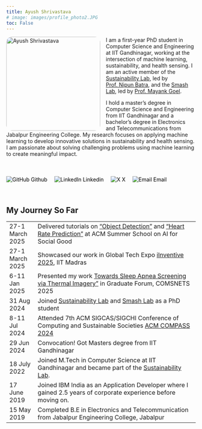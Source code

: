 ```yaml
---
title: Ayush Shrivastava
# image: images/profile_photo2.JPG
toc: False
---
```




<img src="images/profile_photo2.JPG" 
     style="float: left; margin: 0 15px 0 0; width: 250px; height: 250px; border-radius: 15px;" 
     alt="Ayush Shrivastava">


<p style="margin-right:-20%;">
I am a first-year PhD student in Computer Science and Engineering at IIT Gandhinagar, working at the intersection of machine learning, sustainability, and health sensing. I am an active member of the <a href="https://sustainability-lab.github.io/">Sustainability Lab</a>, led by <a href="https://nipunbatra.github.io/">Prof. Nipun Batra</a>, and the <a href="https://smashlab.io/">Smash Lab</a>, led by <a href="https://mynkgoel.github.io/">Prof. Mayank Goel</a>.  

I hold a master's degree in Computer Science and Engineering from IIT Gandhinagar and a bachelor's degree in Electronics and Telecommunications from Jabalpur Engineering College. My research focuses on applying machine learning to develop innovative solutions in sustainability and health sensing. I am passionate about solving challenging problems using machine learning to create meaningful impact.

</p>

<br>

<div style="margin-top: 20px;">
  <a href="https://github.com/AyushShrivstava/" target="Github" style="margin-right: 15px; color: black; text-decoration: none;">
    <img src="https://img.icons8.com/material-outlined/30/000000/github.png" alt="GitHub"> Github
  </a>
  <a href="https://www.linkedin.com/in/shrivastavaayush" target="Linkedin" style="margin-right: 15px; color: black; text-decoration: none;">
    <img src="https://img.icons8.com/material-outlined/30/000000/linkedin.png" alt="LinkedIn"> Linkedin
  </a>
  <a href="https://x.com/Shriman_Ayush" target="X" style="margin-right: 15px; color: black; text-decoration: none;">
    <img src="https://img.icons8.com/material-outlined/30/000000/twitter.png" alt="X"> X 
  </a>
  <a href="mailto:shrivastavaayush@iitgn.ac.in" target="Email" style="color: black; text-decoration: none;">
    <img src="https://img.icons8.com/material-outlined/30/000000/email.png" alt="Email"> Email
  </a>
</div>

<br>

## My Journey So Far



<table>
  <colgroup>
      <col span="1" style="width: 15%;">
  </colgroup>
  <tr>
    <td>27-1 March 2025</td>
    <td>Delivered tutorials on <a href ="https://www.youtube.com/watch?v=d-5qFLUMlys&t=6s">"Object Detection"</a> and <a href ="https://www.youtube.com/watch?v=2kbMB18UlzY&t=3s">"Heart Rate Prediction"</a> at ACM Summer School on AI for Social Good
    </td>
  </tr>
  <tr>
    <td>27-1 March 2025</td>
    <td>Showcased our work in Global Tech Expo <a href ="https://iinventiv.iitm.ac.in/assets/images/Gallery/es/67.JPG">iInventive 2025</a>, IIT Madras</td>
  </tr>
  <tr>
    <td>6-11 Jan 2025</td>
    <td>Presented my work <a href ="http://www.comsnets.org/archive/2025/graduate_forum.html#accepted_grad">Towards Sleep Apnea Screening via Thermal Imagery"</a> in Graduate Forum, COMSNETS 2025</td>
  </tr>
  <tr>
    <td>31 Aug 2024</td>
    <td>Joined <a href="https://sustainability-lab.github.io/">Sustainability Lab</a> and <a href="https://smashlab.io/">Smash Lab</a> as a PhD student</td>
  </tr>
  <!-- <tr>
    <td>15 Jul 2024</td>
    <td>Joined IIT Gandhinagar as PhD student under the supervision of Prof Nipun Batra and Prof Mayank Goel</td>
  </tr> -->
  <tr>
    <td>8-11 Jul 2024</td>
    <td>Attended 7th ACM SIGCAS/SIGCHI Conference of Computing and Sustainable Societies <a href ="https://compass.acm.org/">ACM COMPASS 2024</a></td>
  </tr>
  <tr>
    <td>29 Jun 2024</td>
    <td>Convocation! Got Masters degree from IIT Gandhinagar</td>
  </tr>
  <!-- <tr>
    <td>14 Jun 2024</td>
    <td>Got brutally attacked but successfully defended my Masters Thesis</td>
  </tr> -->
  <!-- <tr>
    <td>16 May 2024</td>
    <td>Visited the Sleep Clinic, Pulmonary Division at <a href="https://en.wikipedia.org/wiki/All_India_Institute_of_Medical_Sciences,_New_Delhi">All India Institute of Medical Sciences, Delhi</a> for a Project</td>
  </tr> -->
  <!-- <tr>
    <td>2 Feb 2024</td>
    <td>Submitted the first draft of our work to IMWUT '24, marking my first research paper submission ever.</td>
  </tr> -->
  <!-- <tr>
    <td>10 Oct 2023</td>
    <td>Got Placed in <a href="https://www.atlascopco.com/en-in/about-atlas-copco">Atlas Copco</a> as Software Developer</td>
  </tr> -->
  <!-- <tr>
    <td>17 May 2023</td>
    <td>Joined <a href="https://aman1chaudhary.github.io/pdc-website/">Professional Developement Council (PDC)</a> as Council Member at IIT Gandhinagar</td>
  </tr> -->
  <!-- <tr>
    <td>01 Jan 2023</td>
    <td>Joined <a href="https://sustainability-lab.github.io/">Sustainability Lab</a> as a masters student at IIT Gandhinagar</td>
  </tr> -->
  <tr>
    <td>18 July 2022</td>
    <td>
      Joined M.Tech in Computer Science at IIT Gandhinagar and became part of the <a href="https://sustainability-lab.github.io/" target="_blank">Sustainability Lab</a>.
    </td>
  </tr>
  <!-- <tr>
    <td>15 Mar 2022</td>
    <td>Attained 98.16 percentile in Graduate Aptitude Test in Engineering 2022 (GATE’22)</td>
  </tr> -->
  <tr>
    <td>17 June 2019</td>
    <td>
      Joined IBM India as an Application Developer where I gained 2.5 years of corporate experience before moving on.
    </td>
  </tr>
  <tr>
    <td>15 May 2019</td>
    <td>
     Completed B.E in Electronics and Telecommunication from Jabalpur Engineering College, Jabalpur
     </td>
  </tr>
</table>
